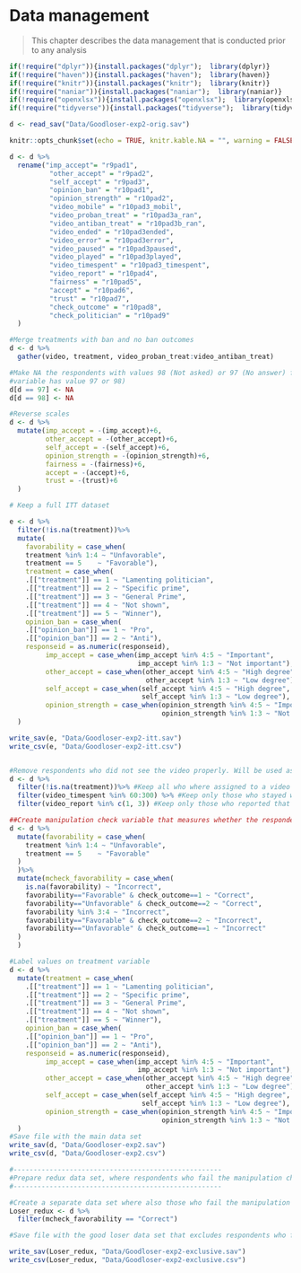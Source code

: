 # Data management

>This chapter describes the data management that is conducted prior to any analysis

```r
if(!require("dplyr")){install.packages("dplyr");  library(dplyr)}
if(!require("haven")){install.packages("haven");  library(haven)}
if(!require("knitr")){install.packages("knitr");  library(knitr)}
if(!require("naniar")){install.packages("naniar");  library(naniar)}
if(!require("openxlsx")){install.packages("openxlsx");  library(openxlsx)}
if(!require("tidyverse")){install.packages("tidyverse");  library(tidyverse)}

d <- read_sav("Data/Goodloser-exp2-orig.sav")

knitr::opts_chunk$set(echo = TRUE, knitr.kable.NA = "", warning = FALSE, message = FALSE)
```

```r

d <- d %>%
  rename("imp_accept"= "r9pad1",
          "other_accept" = "r9pad2",
          "self_accept" = "r9pad3",
          "opinion_ban" = "r10pad1",
          "opinion_strength" = "r10pad2",
          "video_mobile" = "r10pad3_mobil",
          "video_proban_treat" = "r10pad3a_ran",
          "video_antiban_treat" = "r10pad3b_ran",
          "video_ended" = "r10pad3ended",
          "video_error" = "r10pad3error",
          "video_paused" = "r10pad3paused",
          "video_played" = "r10pad3played",
          "video_timespent" = "r10pad3_timespent",
          "video_report" = "r10pad4",
          "fairness" = "r10pad5",
          "accept" = "r10pad6",
          "trust" = "r10pad7",
          "check_outcome" = "r10pad8",
          "check_politician" = "r10pad9"
  )

#Merge treatments with ban and no ban outcomes          
d <- d %>%
  gather(video, treatment, video_proban_treat:video_antiban_treat)

#Make NA the respondents with values 98 (Not asked) or 97 (No answer) for entire dataset. (Checked with command 'sum(is.na(Loser$video_timespent)) that no values on that 
#variable has value 97 or 98)
d[d == 97] <- NA
d[d == 98] <- NA

#Reverse scales
d <- d %>%
  mutate(imp_accept = -(imp_accept)+6,
         other_accept = -(other_accept)+6,
         self_accept = -(self_accept)+6,
         opinion_strength = -(opinion_strength)+6,
         fairness = -(fairness)+6,
         accept = -(accept)+6,
         trust = -(trust)+6
  )

# Keep a full ITT dataset

e <- d %>%
  filter(!is.na(treatment))%>%
  mutate(
    favorability = case_when(
    treatment %in% 1:4 ~ "Unfavorable",
    treatment == 5    ~ "Favorable"),
    treatment = case_when(
    .[["treatment"]] == 1 ~ "Lamenting politician",
    .[["treatment"]] == 2 ~ "Specific prime",
    .[["treatment"]] == 3 ~ "General Prime",
    .[["treatment"]] == 4 ~ "Not shown",
    .[["treatment"]] == 5 ~ "Winner"),
    opinion_ban = case_when(
    .[["opinion_ban"]] == 1 ~ "Pro",
    .[["opinion_ban"]] == 2 ~ "Anti"),
    responseid = as.numeric(responseid),
         imp_accept = case_when(imp_accept %in% 4:5 ~ "Important",
                                imp_accept %in% 1:3 ~ "Not important"),
         other_accept = case_when(other_accept %in% 4:5 ~ "High degree",
                                  other_accept %in% 1:3 ~ "Low degree"),
         self_accept = case_when(self_accept %in% 4:5 ~ "High degree",
                                 self_accept %in% 1:3 ~ "Low degree"),
         opinion_strength = case_when(opinion_strength %in% 4:5 ~ "Important",
                                      opinion_strength %in% 1:3 ~ "Not important")
  )

write_sav(e, "Data/Goodloser-exp2-itt.sav")
write_csv(e, "Data/Goodloser-exp2-itt.csv")


#Remove respondents who did not see the video properly. Will be used as main data set
d <- d %>%
  filter(!is.na(treatment))%>% #Keep all who where assigned to a video treatment
  filter(video_timespent %in% 60:300) %>% #Keep only those who stayed with the video for more than 60 seconds and less than 300 seconds
  filter(video_report %in% c(1, 3)) #Keep only those who reported that they had sound and picture or picture but no sound

##Create manipulation check variable that measures whether the respondents correctly identify whether the outcome was favorable or unfavorable to them
d <- d %>%
  mutate(favorability = case_when(
    treatment %in% 1:4 ~ "Unfavorable",
    treatment == 5    ~ "Favorable"
  )
  )%>%
  mutate(mcheck_favorability = case_when(
    is.na(favorability) ~ "Incorrect",
    favorability=="Favorable" & check_outcome==1 ~ "Correct",
    favorability=="Unfavorable" & check_outcome==2 ~ "Correct",
    favorability %in% 3:4 ~ "Incorrect",
    favorability=="Favorable" & check_outcome==2 ~ "Incorrect",
    favorability=="Unfavorable" & check_outcome==1 ~ "Incorrect"
  )
  ) 

#Label values on treatment variable
d <- d %>%
  mutate(treatment = case_when(
    .[["treatment"]] == 1 ~ "Lamenting politician",
    .[["treatment"]] == 2 ~ "Specific prime",
    .[["treatment"]] == 3 ~ "General Prime",
    .[["treatment"]] == 4 ~ "Not shown",
    .[["treatment"]] == 5 ~ "Winner"),
    opinion_ban = case_when(
    .[["opinion_ban"]] == 1 ~ "Pro",
    .[["opinion_ban"]] == 2 ~ "Anti"),
    responseid = as.numeric(responseid),
         imp_accept = case_when(imp_accept %in% 4:5 ~ "Important",
                                imp_accept %in% 1:3 ~ "Not important"),
         other_accept = case_when(other_accept %in% 4:5 ~ "High degree",
                                  other_accept %in% 1:3 ~ "Low degree"),
         self_accept = case_when(self_accept %in% 4:5 ~ "High degree",
                                 self_accept %in% 1:3 ~ "Low degree"),
         opinion_strength = case_when(opinion_strength %in% 4:5 ~ "Important",
                                      opinion_strength %in% 1:3 ~ "Not important")
  )
#Save file with the main data set
write_sav(d, "Data/Goodloser-exp2.sav")
write_csv(d, "Data/Goodloser-exp2.csv")

#----------------------------------------------------
#Prepare redux data set, where respondents who fail the manipulation check are excluded
#----------------------------------------------------

#Create a separate data set where also those who fail the manipulation check are excluded.
Loser_redux <- d %>%
  filter(mcheck_favorability == "Correct")

#Save file with the good loser data set that excludes respondents who fail manipulation check

write_sav(Loser_redux, "Data/Goodloser-exp2-exclusive.sav")
write_csv(Loser_redux, "Data/Goodloser-exp2-exclusive.csv")



```
